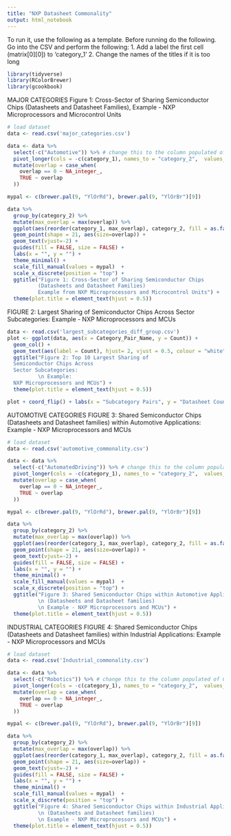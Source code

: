 ```yaml
---
title: "NXP Datasheet Commonality"
output: html_notebook
---
```


To run it, use the following as a template. Before running do the following.
Go into the CSV and perform the following:
1. Add a label the first cell (matrix[0][0]) to 'category_1'
2. Change the names of the titles if it is too long

```r
library(tidyverse)
library(RColorBrewer)
library(gcookbook)
```

MAJOR CATEGORIES
Figure 1: Cross-Sector of Sharing Semiconductor Chips (Datasheets and Datasheet Families), Example - NXP Microprocessors and Microcontrol Units
```r
# load dataset
data <- read.csv('major_categories.csv')

data <- data %>% 
  select(-c("Automotive")) %>% # change this to the column populated of 0's if exists
  pivot_longer(cols = -c(category_1), names_to = "category_2",  values_to = "overlap") %>% 
  mutate(overlap = case_when(
    overlap == 0 ~ NA_integer_, 
    TRUE ~ overlap
  )) 

mypal <- c(brewer.pal(9, "YlOrRd"), brewer.pal(9, "YlOrBr")[9])

data %>% 
  group_by(category_2) %>%
  mutate(max_overlap = max(overlap)) %>%
  ggplot(aes(reorder(category_1, max_overlap), category_2, fill = as.factor(overlap), label = overlap)) + 
  geom_point(shape = 21, aes(size=overlap)) + 
  geom_text(vjust=-2) + 
  guides(fill = FALSE, size = FALSE) + 
  labs(x = "", y = "") + 
  theme_minimal() + 
  scale_fill_manual(values = mypal)  +
  scale_x_discrete(position = "top") + 
  ggtitle("Figure 1: Cross-Sector of Sharing Semiconductor Chips 
          (Datasheets and Datasheet Families) 
          Example from NXP Microprocessors and Microcontrol Units") + 
  theme(plot.title = element_text(hjust = 0.5))
```
FIGURE 2: Largest Sharing of Semiconductor Chips Across Sector Subcategories: Example - NXP Microprocessors and MCUs
```r
data <- read.csv('largest_subcategories_diff_group.csv')
plot <- ggplot(data, aes(x = Category_Pair_Name, y = Count)) +
  geom_col() +
  geom_text(aes(label = Count), hjust= 2, vjust = 0.5, colour = "white") +
  ggtitle("Figure 2: Top 10 Largest Sharing of 
  Semiconductor Chips Across 
  Sector Subcategories:
          \n Example: 
  NXP Microprocessors and MCUs") + 
  theme(plot.title = element_text(hjust = 0.5))

plot + coord_flip() + labs(x = "Subcategory Pairs", y = "Datasheet Counts") #makes it horizontal
```
AUTOMOTIVE CATEGORIES
FIGURE 3: Shared Semiconductor Chips (Datasheets and Datasheet families) within Automotive Applications: Example - NXP Microprocessors and MCUs
```r
# load dataset
data <- read.csv('automotive_commonality.csv')

data <- data %>% 
  select(-c("AutomatedDriving")) %>% # change this to the column populated of 0's if exists
  pivot_longer(cols = -c(category_1), names_to = "category_2",  values_to = "overlap") %>% 
  mutate(overlap = case_when(
    overlap == 0 ~ NA_integer_, 
    TRUE ~ overlap
  )) 

mypal <- c(brewer.pal(9, "YlOrRd"), brewer.pal(9, "YlOrBr")[9])

data %>% 
  group_by(category_2) %>% 
  mutate(max_overlap = max(overlap)) %>%
  ggplot(aes(reorder(category_1, max_overlap), category_2, fill = as.factor(overlap), label = overlap)) + 
  geom_point(shape = 21, aes(size=overlap)) + 
  geom_text(vjust=-2) + 
  guides(fill = FALSE, size = FALSE) + 
  labs(x = "", y = "") + 
  theme_minimal() + 
  scale_fill_manual(values = mypal)  +
  scale_x_discrete(position = "top") + 
  ggtitle("Figure 3: Shared Semiconductor Chips within Automotive Applications
          \n (Datasheets and Datasheet families) 
          \n Example - NXP Microprocessors and MCUs") + 
  theme(plot.title = element_text(hjust = 0.5))
```

INDUSTRIAL CATEGORIES
FIGURE 4:  Shared Semiconductor Chips (Datasheets and Datasheet families) within Industrial Applications: Example - NXP Microprocessors and MCUs
```r
# load dataset
data <- read.csv('Industrial_commonality.csv')

data <- data %>% 
  select(-c("Robotics")) %>% # change this to the column populated of 0's if exists
  pivot_longer(cols = -c(category_1), names_to = "category_2",  values_to = "overlap") %>% 
  mutate(overlap = case_when(
    overlap == 0 ~ NA_integer_, 
    TRUE ~ overlap
  )) 

mypal <- c(brewer.pal(9, "YlOrRd"), brewer.pal(9, "YlOrBr")[9])

data %>% 
  group_by(category_2) %>%
  mutate(max_overlap = max(overlap)) %>%
  ggplot(aes(reorder(category_1, max_overlap), category_2, fill = as.factor(overlap), label = overlap)) + 
  geom_point(shape = 21, aes(size=overlap)) + 
  geom_text(vjust=-2) + 
  guides(fill = FALSE, size = FALSE) + 
  labs(x = "", y = "") + 
  theme_minimal() + 
  scale_fill_manual(values = mypal)  +
  scale_x_discrete(position = "top") + 
  ggtitle("Figure 4: Shared Semiconductor Chips within Industrial Applications
          \n (Datasheets and Datasheet families) 
          \n Example - NXP Microprocessors and MCUs") + 
  theme(plot.title = element_text(hjust = 0.5))  
```